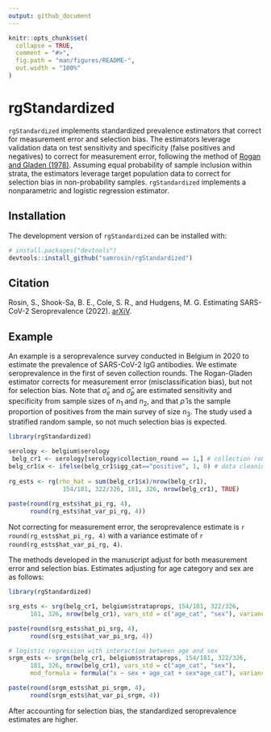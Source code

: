 ```yaml
---
output: github_document
---
```


<!-- README.md is generated from README.Rmd. Please edit that file -->

```r
knitr::opts_chunk$set(
  collapse = TRUE,
  comment = "#>",
  fig.path = "man/figures/README-",
  out.width = "100%"
)
```

# rgStandardized

<!-- badges: start -->
<!-- badges: end -->

`rgStandardized` implements standardized prevalence estimators that correct for measurement error and selection bias. The estimators leverage validation data on test sensitivity and specificity (false positives and negatives) to correct for measurement error, following the method of [Rogan and Gladen (1978)](https://pubmed.ncbi.nlm.nih.gov/623091/). Assuming equal probability of sample inclusion within strata, the estimators leverage target population data to correct for selection bias in non-probability samples. `rgStandardized` implements a nonparametric and logistic regression estimator.

## Installation

The development version of `rgStandardized` can be installed with:

```r
# install.packages("devtools")
devtools::install_github("samrosin/rgStandardized")
```

## Citation

Rosin, S., Shook-Sa, B. E., Cole, S. R., and Hudgens, M. G. Estimating SARS-CoV-2 Seroprevalence (2022). [arXiV](https://doi.org/10.48550/arXiv.2111.0291). 

## Example

An example is a seroprevalence survey conducted in Belgium in 2020 to estimate the prevalence of SARS-CoV-2 IgG antibodies. We estimate seroprevalence in the first of seven collection rounds. The Rogan-Gladen estimator corrects for measurement error (misclassification bias), but not for selection bias. Note that $\hat \sigma_e$ and $\hat \sigma_p$ are estimated sensitivity and specificity from sample sizes of $n_1$ and $n_2$, and that $\hat \rho$ is the sample proportion of positives from the main survey of size $n_3$. The study used a stratified random sample, so not much selection bias is expected.


```r
library(rgStandardized)

serology <- belgium$serology
 belg_cr1 <- serology[serology$collection_round == 1,] # collection round 1
belg_cr1$x <- ifelse(belg_cr1$igg_cat=="positive", 1, 0) # data cleaning
 
rg_ests <- rg(rho_hat = sum(belg_cr1$x)/nrow(belg_cr1),
               154/181, 322/326, 181, 326, nrow(belg_cr1), TRUE)
 
paste(round(rg_ests$hat_pi_rg, 4),
      round(rg_ests$hat_var_pi_rg, 4))
```

Not correcting for measurement error, the seroprevalence estimate is `r round(rg_ests$hat_pi_rg, 4)` with a variance estimate of `r round(rg_ests$hat_var_pi_rg, 4)`. 

The methods developed in the manuscript adjust for both measurement error and selection bias. Estimates adjusting for age category and sex are as follows:

```r
library(rgStandardized)

srg_ests <- srg(belg_cr1, belgium$strataprops, 154/181, 322/326,
      181, 326, nrow(belg_cr1), vars_std = c("age_cat", "sex"), variance = TRUE)

paste(round(srg_ests$hat_pi_srg, 4),
      round(srg_ests$hat_var_pi_srg, 4))

# logistic regression with interaction between age and sex
srgm_ests <- srgm(belg_cr1, belgium$strataprops, 154/181, 322/326,
      181, 326, nrow(belg_cr1), vars_std = c("age_cat", "sex"),
      mod_formula = formula("x ~ sex + age_cat + sex*age_cat"), variance = TRUE)

paste(round(srgm_ests$hat_pi_srgm, 4),
      round(srgm_ests$hat_var_pi_srgm, 4))
```

After accounting for selection bias, the standardized seroprevalence estimates are higher. 
